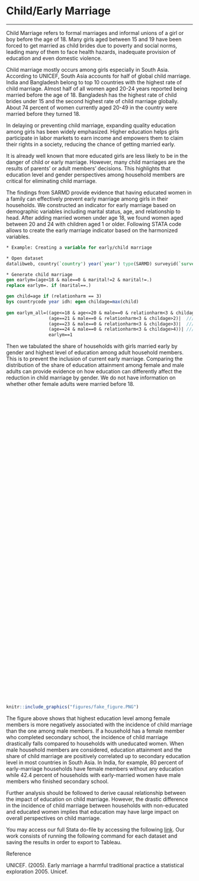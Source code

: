 # Child/Early Marriage {#note-childmarriage}
***

Child Marriage refers to formal marriages and informal unions of a girl or boy before the age of 18. Many girls aged between 15 and 19 have been forced to get married as child brides due to poverty and social norms, leading many of them to face health hazards, inadequate provision of education and even domestic violence. 

Child marriage mostly occurs among girls especially in South Asia. According to UNICEF, South Asia accounts for half of global child marriage. India and Bangladesh belong to top 10 countries with the highest rate of child marriage. Almost half of all women aged 20-24 years reported being married before the age of 18. Bangladesh has the highest rate of child brides under 15 and the second highest rate of child marriage globally. About 74 percent of women currently aged 20-49 in the country were married before they turned 18.

In delaying or preventing child marriage, expanding quality education among girls has been widely emphasized. Higher education helps girls participate in labor markets to earn income and empowers them to claim their rights in a society, reducing the chance of getting married early.

It is already well known that more educated girls are less likely to be in the danger of child or early marriage. However, many child marriages are the results of parents' or adult members' decisions. This highlights that education level and gender perspectives among household members are critical for eliminating child marriage. 

The findings from SARMD provide evidence that having educated women in a family can effectively prevent early marriage among girls in their households. We constructed an indicator for early marriage based on demographic variables including marital status, age, and relationship to head. After adding married women under age 18, we found women aged between 20 and 24 with children aged 1 or older. Following STATA code allows to create the early marriage indicator based on the harmonized variables.


```stata
* Example: Creating a variable for early/child marriage

* Open dataset
datalibweb, country(`country') year(`year') type(SARMD) surveyid(`surveyid') clear 

* Generate child marriage
gen earlym=(age<18 & male==0 & marital!=2 & marital!=.)
replace earlym=. if (marital==.)

gen child=age if (relationharm == 3)
bys countrycode year idh: egen childage=max(child)
 
gen earlym_all=((age<=18 & age<=20 & male==0 & relationharm<3 & childage>1)|	///
				(age==21 & male==0 & relationharm<3 & childage>2)|	///
				(age==23 & male==0 & relationharm<3 & childage>3)|	///
				(age==24 & male==0 & relationharm<3 & childage>4))|	///
				earlym==1
```

Then we tabulated the share of households with girls married early by gender and highest level of education among adult household members. This is to prevent the inclusion of current early marriage. Comparing the distribution of the share of education attainment among female and male adults can provide evidence on how education can differently affect the reduction in child marriage by gender. We do not have information on whether other female adults were married before 18. 

<script type='text/javascript' src='https://tab.worldbank.org/javascripts/api/viz_v1.js'></script><div class='tableauPlaceholder' style='width: 700px; height: 827px;'><object class='tableauViz' width='700' height='827' style='display:none;'><param name='host_url' value='https%3A%2F%2Ftab.worldbank.org%2F' /> <param name='embed_code_version' value='3' /> <param name='site_root' value='&#47;t&#47;WBG' /><param name='name' value='SAR_MNA_NoteC&#47;1' /><param name='tabs' value='no' /><param name='toolbar' value='yes' /><param name='showAppBanner' value='false' /><param name='filter' value='iframeSizedToWindow=true' /></object></div>

```{r NoteCdash1,  echo=FALSE, fig.cap = "Early Marriage and Education Level of Household Members", out.height='10%', fig.align = 'left'}
knitr::include_graphics("figures/fake_figure.PNG")
```

The figure above shows that highest education level among female members is more negatively associated with the incidence of child marriage than the one among male members. If a household has a female member who completed secondary school, the incidence of child marriage drastically falls compared to households with uneducated women. When male household members are considered, education attainment and the share of child marriage are positively correlated up to secondary education level in most countries in South Asia. In India, for example, 80 percent of early-marriage households have female members without any education while 42.4 percent of households with early-married women have male members who finished secondary school. 

Further analysis should be followed to derive causal relationship between the impact of education on child marriage. However, the drastic difference in the incidence of child marriage between households with non-educated and educated women implies that education may have large impact on overall perspectives on child marriage.

You may access our full Stata do-file by accessing the following [link](https://github.com/randrescastaneda/SARMD_guidelines/blob/master/shareable_dofiles/maritalstatus.do). Our work consists of running the following command for each dataset and saving the results in order to export to Tableau. 


Reference

UNICEF. (2005). Early marriage a harmful traditional practice a statistical exploration 2005. Unicef.






